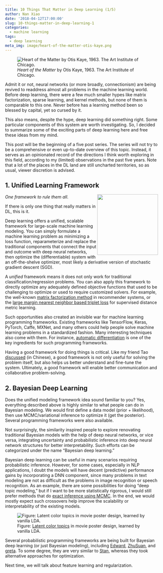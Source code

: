 ```yaml
---
title: 10 Things That Matter in Deep Learning (1/5)
author: Nan Xiao
date: '2018-04-12T17:00:00'
slug: 10-things-matter-in-deep-learning-1
categories:
  - machine learning
tags:
  - deep learning
meta_img: image/heart-of-the-matter-otis-kaye.png
---
```


![_Heart of the Matter_ by Otis Kaye, 1963. The Art Institute of Chicago.](/image/heart-of-the-matter-otis-kaye.png)

Admit it or not, neural networks (or more broadly, connectionism) are being revived to readdress almost all problems in the machine learning world. Before deep learning, there were a few much smaller hypes like matrix factorization, sparse learning, and kernel methods, but none of them is comparable to this one. Never before has a learning method been so blessed by capital, yet so cursed by it.

This also means, despite the hype, deep learning did something right. Some particular components of this system are worth investigating. So, I decided to summarize some of the exciting parts of deep learning here and free these ideas from my mind.

This post will be the beginning of a five post series. The series will not try to be a comprehensive or even up-to-date overview of this topic. Instead, it serves as an opinionated record of the directions I think worth exploring in this field, according to my (limited) observations in the past five years. Note that a lot of the places in the DL land are still uncharted territories, so as usual, viewer discretion is advised.

## 1. Unified Learning Framework

<img src="/image/tensors-flowing.gif" align="right" width="200">

_One framework to rule them all._

If there is only one thing that really matters in DL, this is it.

Deep learning offers a unified, scalable framework for large-scale machine learning modeling. You can simply formulate a machine learning problem as minimizing a loss function, reparameterize and replace the traditional components that connect the input and outcome with deep neural networks, then optimize the (differentiable) system with an off-the-shelve optimizer, most likely a derivative version of stochastic gradient descent (SGD).

A _unified_ framework means it does not only work for traditional classification/regression problems. You can also apply this framework to directly optimize any adequately defined objective functions that used to be challenging to optimize or used to require customized solvers. For example, the well-known [matrix factorization method](http://katbailey.github.io/post/matrix-factorization-with-tensorflow/) in recommender systems, or the [large margin nearest neighbor based triplet loss](https://medium.com/mlreview/how-to-apply-distance-metric-learning-for-street-to-shop-problem-d21247723d2a) for supervised distance metric learning.

Such opportunities also created an invisible war for machine learning programming frameworks. Existing frameworks like TensorFlow, Keras, PyTorch, Caffe, MXNet, and many others could help people solve machine learning problems in a standardized fashion. Many interesting techniques also come with them. For instance, [automatic differentiation](https://arxiv.org/abs/1509.07164) is one of the key ingredients for such programming frameworks.

Having a good framework for doing things is critical. Like my friend Tao [discussed](https://joegaotao.github.io/2017/08/28/%E7%9B%B8%E5%85%B3%E6%8A%BD%E6%A0%B7%E8%9E%8D%E5%90%88/) (in Chinese), a good framework is not only useful for solving the problem itself, but also helps us better understand and fine-tune the system. Ultimately, a good framework will enable better communication and collaborative problem-solving.

## 2. Bayesian Deep Learning

Does the unified modeling framework idea sound familiar to you? Yes, everything described above is highly similar to what people can do in Bayesian modeling. We would first define a data model (prior + likelihood), then use MCMC/variational inference to optimize it (get the posterior). Several programming frameworks were also available.

Not surprisingly, the similarity inspired people to explore renovating traditional Bayesian models with the help of deep neural networks, or vice versa, integrating uncertainty and probabilistic inference into deep neural network structures for better interpretability. Such efforts can be categorized under the name "Bayesian deep learning."

Bayesian deep learning can be useful in many scenarios requiring probabilistic inference. However, for some cases, especially in NLP applications, I doubt the models will have decent (predictive) performance gains by incorporating a DNN component, since many problems in text modeling are not as difficult as the problems in image recognition or speech recognition. As an example, there are some possibilities for doing "deep topic modeling," but if I want to be more statistically rigorous, I would still prefer methods that do [exact inference using MCMC](https://dl.acm.org/citation.cfm?id=2741115). In the end, we would mostly expect such crossovers help improve the scalability or interpretability of the existing models.

![Figure: [Latent color topics](https://nanx.me/posters/chromaclust-poster-hg48600.pdf) in movie poster design, learned by vanilla LDA.](/image/lda-movie-poster-color-topics.png)

Several probabilistic programming frameworks are being built for Bayesian deep learning (or just Bayesian modeling), including [Edward](http://edwardlib.org/), [ZhuSuan](https://github.com/thu-ml/zhusuan), and [greta](https://greta-dev.github.io/greta/). To some degree, they are very similar to [Stan](http://mc-stan.org), whereas they took alternative approaches for optimization.

Next time, we will talk about feature learning and regularization.
